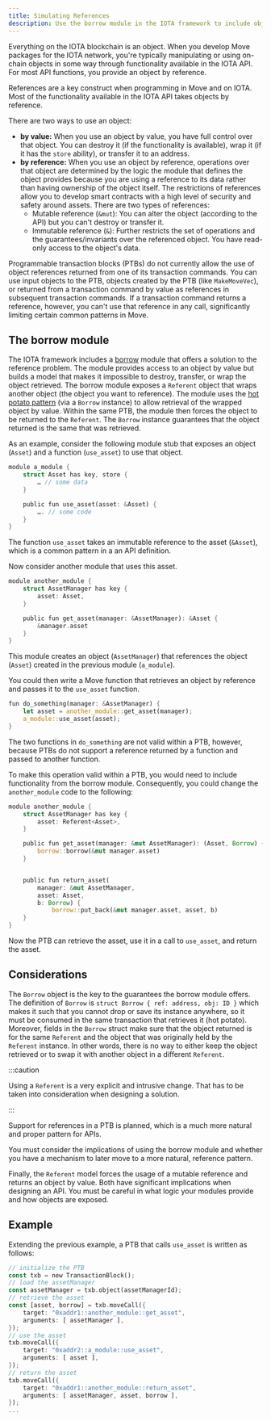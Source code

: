 ```yaml
---
title: Simulating References
description: Use the borrow module in the IOTA framework to include objects by reference in your programmable transaction blocks.
---
```


Everything on the IOTA blockchain is an object. When you develop Move packages for the IOTA network, you're typically manipulating or using on-chain objects in some way through functionality available in the IOTA API. For most API functions, you provide an object by reference.     

References are a key construct when programming in Move and on IOTA. Most of the functionality available in the IOTA API takes objects by reference.

There are two ways to use an object:
- **by value:** When you use an object by value, you have full control over that object. You can destroy it (if the functionality is available), wrap it (if it has the `store` ability), or transfer it to an address.
- **by reference:** When you use an object by reference, operations over that object are determined by the logic the module that defines the object provides because you are using a reference to its data rather than having ownership of the object itself. The restrictions of references allow you to develop smart contracts with a high level of security and safety around assets. There are two types of references:
    - Mutable reference (`&mut`): You can alter the object (according to the API) but you can't destroy or transfer it. 
    - Immutable reference (`&`): Further restricts the set of operations and the guarantees/invariants over the referenced object. You have read-only access to the object's data.

Programmable transaction blocks (PTBs) do not currently allow the use of object references returned from one of its transaction commands. You can use input objects to the PTB, objects created by the PTB (like `MakeMoveVec`), or returned from a transaction command by value as references in subsequent transaction commands. If a transaction command returns a reference, however, you can't use that reference in any call, significantly limiting certain common patterns in Move.

## The borrow module

The IOTA framework includes a [borrow](https://github.com/iotaledger/iota/blob/main/crates/iota-framework/docs/borrow.md) module that offers a solution to the reference problem. The module provides access to an object by value but builds a model that makes it impossible to destroy, transfer, or wrap the object retrieved. The borrow module exposes a `Referent` object that wraps another object (the object you want to reference). The module uses the [hot potato pattern](../../iota-move-concepts/patterns/hot-potato.mdx) (via a `Borrow` instance) to allow retrieval of the wrapped object by value. Within the same PTB, the module then forces the object to be returned to the `Referent`. The `Borrow` instance guarantees that the object returned is the same that was retrieved.

As an example, consider the following module stub that exposes an object (`Asset`) and a function (`use_asset`) to use that object.

```rust
module a_module {
    struct Asset has key, store {
        … // some data
    }

    public fun use_asset(asset: &Asset) {
        …. // some code
    }
}
```

The function `use_asset` takes an immutable reference to the asset (`&Asset`), which is a common pattern in a an API definition. 

Now consider another module that uses this asset.

```rust
module another_module {
    struct AssetManager has key {
        asset: Asset,
    }

    public fun get_asset(manager: &AssetManager): &Asset {
        &manager.asset
    }
}
```

This module creates an object (`AssetManager`) that references the object (`Asset`) created in the previous module (`a_module`).

You could then write a Move function that retrieves an object by reference and passes it to the `use_asset` function.  

```rust
fun do_something(manager: &AssetManager) {
    let asset = another_module::get_asset(manager);
    a_module::use_asset(asset);
}
```

The two functions in `do_something` are not valid within a PTB, however, because PTBs do not support a reference returned by a function and passed to another function.

To make this operation valid within a PTB, you would need to include functionality from the borrow module. Consequently, you could change the `another_module` code to the following:

```rust
module another_module {
    struct AssetManager has key {
        asset: Referent<Asset>,
    }

    public fun get_asset(manager: &mut AssetManager): (Asset, Borrow) {
        borrow::borrow(&mut manager.asset)
    }


    public fun return_asset(
        manager: &mut AssetManager,
        asset: Asset,
        b: Borrow) {
            borrow::put_back(&mut manager.asset, asset, b)
    }
}
```

Now the PTB can retrieve the asset, use it in a call to `use_asset`, and return the asset.

## Considerations

The `Borrow` object is the key to the guarantees the borrow module offers. The definition of `Borrow` is
`struct Borrow { ref: address, obj: ID }`
which makes it such that you cannot drop or save its instance anywhere, so it must be consumed in the same transaction that retrieves it (hot potato). Moreover, fields in the `Borrow` struct make sure that the object returned is for the same `Referent` and the object that was originally held by the `Referent` instance. In other words, there is no way to either keep the object retrieved or to swap it with another object in a different `Referent`.

:::caution

Using a `Referent` is a very explicit and intrusive change. That has to be taken into consideration when designing a solution. 

:::

Support for references in a PTB is planned, which is a much more natural and proper pattern for APIs.

You must consider the implications of using the borrow module and whether you have a mechanism to later move to a more natural, reference pattern.

Finally, the `Referent` model forces the usage of a mutable reference and returns an object by value. Both have significant implications when designing an API. You must be careful in what logic your modules provide and how objects are exposed.

## Example

Extending the previous example, a PTB that calls `use_asset` is written as follows:

```rust
// initialize the PTB
const txb = new TransactionBlock();
// load the assetManager
const assetManager = txb.object(assetManagerId); 
// retrieve the asset
const [asset, borrow] = txb.moveCall({ 
    target: "0xaddr1::another_module::get_asset",
    arguments: [ assetManager ],
});
// use the asset
txb.moveCall({ 
    target: "0xaddr2::a_module::use_asset",
    arguments: [ asset ],
});
// return the asset
txb.moveCall({ 
    target: "0xaddr1::another_module::return_asset",
    arguments: [ assetManager, asset, borrow ],
});
...
```
